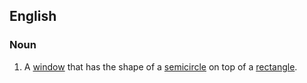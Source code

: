 ==English==
{{wikipedia|Norman architecture}}

===Noun===
{{en-noun}}
# A [[window]] that has the shape of a [[semicircle]] on top of a [[rectangle]].